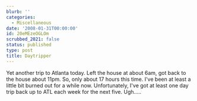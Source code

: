 ```yaml
---
blurb: ''
categories:
  - Miscellaneous
date: '2008-01-31T00:00:00'
id: 20eMEzeOGLOm
scrubbed_2021: false
status: published
type: post
title: Daytripper
---
```


Yet another trip to Atlanta today. Left the house at about 6am, got
back to the house about 11pm. So, only about 17 hours this time.
I've been at least a little bit burned out for a while now.
Unfortunately, I've got at least one day trip back up to ATL each
week for the next five. Ugh.....
